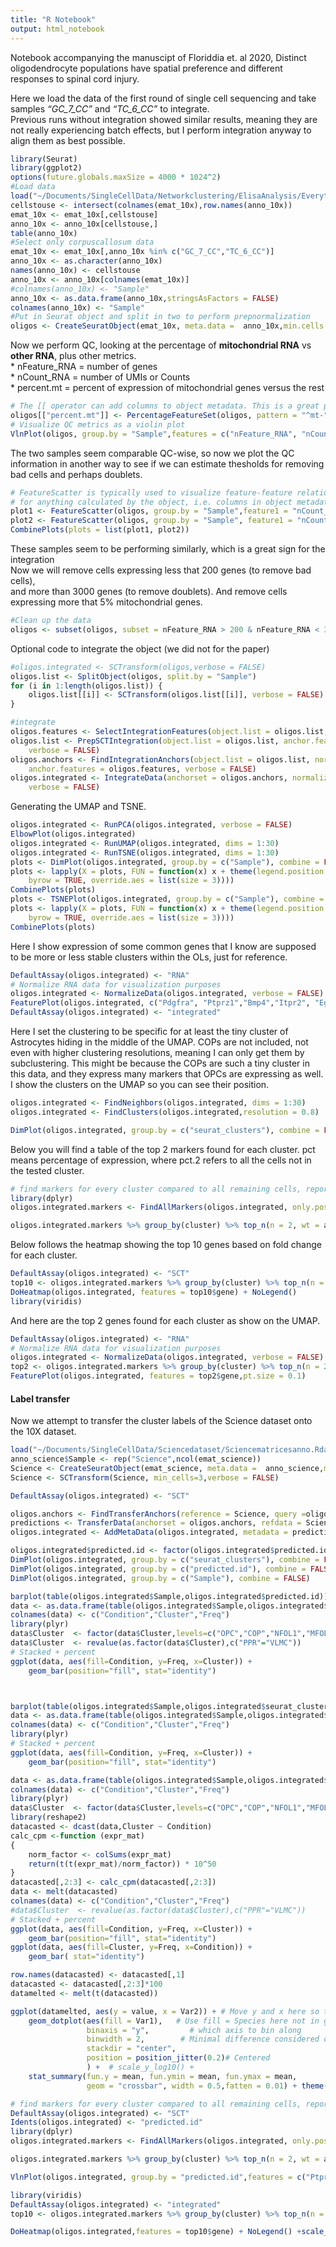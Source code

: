 ```yaml
---
title: "R Notebook"
output: html_notebook
---
```


Notebook accompanying the manuscipt of Floriddia et. al 2020, Distinct oligodendrocyte populations have spatial preference and different responses to spinal cord injury.

Here we load the data of the first round of single cell sequencing and take samples _"GC_7_CC"_ and _"TC_6_CC"_ to integrate.  
Previous runs without integration showed similar results, meaning they are not really experiencing batch effects, but I perform integration anyway to align them as best possible.
```r
library(Seurat)
library(ggplot2)
options(future.globals.maxSize = 4000 * 1024^2)
#Load data
load("~/Documents/SingleCellData/Networkclustering/ElisaAnalysis/EverythingCombined.Rdata")
cellstouse <- intersect(colnames(emat_10x),row.names(anno_10x))
emat_10x <- emat_10x[,cellstouse]
anno_10x <- anno_10x[cellstouse,]
table(anno_10x)
#Select only corpuscallosum data
emat_10x <- emat_10x[,anno_10x %in% c("GC_7_CC","TC_6_CC")]
anno_10x <- as.character(anno_10x)
names(anno_10x) <- cellstouse
anno_10x <- anno_10x[colnames(emat_10x)]
#colnames(anno_10x) <- "Sample"
anno_10x <- as.data.frame(anno_10x,stringsAsFactors = FALSE)
colnames(anno_10x) <- "Sample"
#Put in Seurat object and split in two to perform prepnormalization
oligos <- CreateSeuratObject(emat_10x, meta.data =  anno_10x,min.cells = 3, min.features = 200)
```
  
Now we perform QC, looking at the percentage of **mitochondrial RNA** vs **other RNA**, plus other metrics.  
* nFeature_RNA = number of genes  
* nCount_RNA = number of UMIs or Counts  
* percent.mt = percent of expression of mitochondrial genes versus the rest
```r
# The [[ operator can add columns to object metadata. This is a great place to stash QC stats
oligos[["percent.mt"]] <- PercentageFeatureSet(oligos, pattern = "^mt-")
# Visualize QC metrics as a violin plot
VlnPlot(oligos, group.by = "Sample",features = c("nFeature_RNA", "nCount_RNA", "percent.mt"), ncol = 3,pt.size = 0.1)
```
  
The two samples seem comparable QC-wise, so now we plot the QC information in another way to see if we can estimate thesholds for removing bad cells and perhaps doublets.
```r
# FeatureScatter is typically used to visualize feature-feature relationships, but can be used
# for anything calculated by the object, i.e. columns in object metadata, PC scores etc.
plot1 <- FeatureScatter(oligos, group.by = "Sample",feature1 = "nCount_RNA", feature2 = "percent.mt",pt.size = 0.1)
plot2 <- FeatureScatter(oligos, group.by = "Sample", feature1 = "nCount_RNA", feature2 = "nFeature_RNA",pt.size = 0.1)
CombinePlots(plots = list(plot1, plot2))
```
  
These samples seem to be performing similarly, which is a great sign for the integration  
Now we will remove cells expressing less that 200 genes (to remove bad cells),   
and more than 3000 genes (to remove doublets). And remove cells expressing more that 5% mitochondrial genes.
```r
#Clean up the data
oligos <- subset(oligos, subset = nFeature_RNA > 200 & nFeature_RNA < 3000 & percent.mt < 10)
```
Optional code to integrate the object (we did not for the paper)
```r
#oligos.integrated <- SCTransform(oligos,verbose = FALSE)
oligos.list <- SplitObject(oligos, split.by = "Sample")
for (i in 1:length(oligos.list)) {
    oligos.list[[i]] <- SCTransform(oligos.list[[i]], verbose = FALSE)
}
```
```r
#integrate
oligos.features <- SelectIntegrationFeatures(object.list = oligos.list, nfeatures = 3000)
oligos.list <- PrepSCTIntegration(object.list = oligos.list, anchor.features = oligos.features,
    verbose = FALSE)
oligos.anchors <- FindIntegrationAnchors(object.list = oligos.list, normalization.method = "SCT",
    anchor.features = oligos.features, verbose = FALSE)
oligos.integrated <- IntegrateData(anchorset = oligos.anchors, normalization.method = "SCT",
    verbose = FALSE)
```
  
Generating the UMAP and TSNE.
```r
oligos.integrated <- RunPCA(oligos.integrated, verbose = FALSE)
ElbowPlot(oligos.integrated)
oligos.integrated <- RunUMAP(oligos.integrated, dims = 1:30)
oligos.integrated <- RunTSNE(oligos.integrated, dims = 1:30)
plots <- DimPlot(oligos.integrated, group.by = c("Sample"), combine = FALSE)
plots <- lapply(X = plots, FUN = function(x) x + theme(legend.position = "top") + guides(color = guide_legend(nrow = 3, 
    byrow = TRUE, override.aes = list(size = 3))))
CombinePlots(plots)
plots <- TSNEPlot(oligos.integrated, group.by = c("Sample"), combine = FALSE)
plots <- lapply(X = plots, FUN = function(x) x + theme(legend.position = "top") + guides(color = guide_legend(nrow = 3, 
    byrow = TRUE, override.aes = list(size = 3))))
CombinePlots(plots)
```
  
Here I show expression of some common genes that I know are supposed to be more or less stable clusters within the OLs, just for reference.
```r
DefaultAssay(oligos.integrated) <- "RNA"
# Normalize RNA data for visualization purposes
oligos.integrated <- NormalizeData(oligos.integrated, verbose = FALSE)
FeaturePlot(oligos.integrated, c("Pdgfra", "Ptprz1","Bmp4","Itpr2", "Egr1", "Klk6", "Hopx", "Ptgds","Il33"),pt.size = 0.1)
DefaultAssay(oligos.integrated) <- "integrated"
```
  
Here I set the clustering to be specific for at least the tiny cluster of Astrocytes hiding in the middle of the UMAP. COPs are not included, not even with higher clustering resolutions, meaning I can only get them by subclustering. This might be because the COPs are such a tiny cluster in this data, and they express many markers that OPCs are expressing as well.  
I show the clusters on the UMAP so you can see their position.
```r
oligos.integrated <- FindNeighbors(oligos.integrated, dims = 1:30)
oligos.integrated <- FindClusters(oligos.integrated,resolution = 0.8)
```
```r
DimPlot(oligos.integrated, group.by = c("seurat_clusters"), combine = FALSE)
```
  
Below you will find a table of the top 2 markers found for each cluster. pct means percentage of expression, where pct.2 refers to all the cells not in the tested cluster.
```r
# find markers for every cluster compared to all remaining cells, report only the positive ones
library(dplyr)
oligos.integrated.markers <- FindAllMarkers(oligos.integrated, only.pos = TRUE, min.pct = 0.25, logfc.threshold = 0.25)
```
```r
oligos.integrated.markers %>% group_by(cluster) %>% top_n(n = 2, wt = avg_logFC)
```
  
Below follows the heatmap showing the top 10 genes based on fold change for each cluster.  
```r
DefaultAssay(oligos.integrated) <- "SCT"
top10 <- oligos.integrated.markers %>% group_by(cluster) %>% top_n(n = 20, wt = avg_logFC)
DoHeatmap(oligos.integrated, features = top10$gene) + NoLegend()
library(viridis)
```

And here are the top 2 genes found for each cluster as show on the UMAP.
```r
DefaultAssay(oligos.integrated) <- "RNA"
# Normalize RNA data for visualization purposes
oligos.integrated <- NormalizeData(oligos.integrated, verbose = FALSE)
top2 <- oligos.integrated.markers %>% group_by(cluster) %>% top_n(n = 2, wt = avg_logFC)
FeaturePlot(oligos.integrated, features = top2$gene,pt.size = 0.1)
```
#### Label transfer
Now we attempt to transfer the cluster labels of the Science dataset onto the 10X dataset.
```r
load("~/Documents/SingleCellData/Sciencedataset/Sciencematricesanno.Rdata")
anno_science$Sample <- rep("Science",ncol(emat_science))
Science <- CreateSeuratObject(emat_science, meta.data =  anno_science,min.cells = 3, min.features = 200)
Science <- SCTransform(Science, min_cells=3,verbose = FALSE)

DefaultAssay(oligos.integrated) <- "SCT"

oligos.anchors <- FindTransferAnchors(reference = Science, query =oligos.integrated, dims = 1:15,project.query = T) 
predictions <- TransferData(anchorset = oligos.anchors, refdata = Science$cell_class, dims = 1:15)
oligos.integrated <- AddMetaData(oligos.integrated, metadata = predictions)
```
```r
oligos.integrated$predicted.id <- factor(oligos.integrated$predicted.id,levels=c("OPC","COP","NFOL1","MFOL1","MFOL2","MOL1","MOL2","MOL3","MOL4","MOL5","MOL6"))
DimPlot(oligos.integrated, group.by = c("seurat_clusters"), combine = FALSE)
DimPlot(oligos.integrated, group.by = c("predicted.id"), combine = FALSE)
DimPlot(oligos.integrated, group.by = c("Sample"), combine = FALSE)
```


```r
barplot(table(oligos.integrated$Sample,oligos.integrated$predicted.id))
data <- as.data.frame(table(oligos.integrated$Sample,oligos.integrated$predicted.id))
colnames(data) <- c("Condition","Cluster","Freq")
library(plyr)
data$Cluster  <- factor(data$Cluster,levels=c("OPC","COP","NFOL1","MFOL1","MFOL2","MOL1","MOL2","MOL3","MOL4","MOL5","MOL6"))
data$Cluster  <- revalue(as.factor(data$Cluster),c("PPR"="VLMC"))
# Stacked + percent
ggplot(data, aes(fill=Condition, y=Freq, x=Cluster)) + 
    geom_bar(position="fill", stat="identity")



barplot(table(oligos.integrated$Sample,oligos.integrated$seurat_clusters))
data <- as.data.frame(table(oligos.integrated$Sample,oligos.integrated$seurat_clusters))
colnames(data) <- c("Condition","Cluster","Freq")
library(plyr)
# Stacked + percent
ggplot(data, aes(fill=Condition, y=Freq, x=Cluster)) + 
    geom_bar(position="fill", stat="identity")

```
```r
data <- as.data.frame(table(oligos.integrated$Sample,oligos.integrated$predicted.id))
colnames(data) <- c("Condition","Cluster","Freq")
library(plyr)
data$Cluster  <- factor(data$Cluster,levels=c("OPC","COP","NFOL1","MFOL1","MFOL2","MOL1","MOL2","MOL3","MOL4","MOL5","MOL6"))
library(reshape2)
datacasted <- dcast(data,Cluster ~ Condition)
calc_cpm <-function (expr_mat) 
{
    norm_factor <- colSums(expr_mat)
    return(t(t(expr_mat)/norm_factor)) * 10^50
}
datacasted[,2:3] <- calc_cpm(datacasted[,2:3])
data <- melt(datacasted)
colnames(data) <- c("Condition","Cluster","Freq")
#data$Cluster  <- revalue(as.factor(data$Cluster),c("PPR"="VLMC"))
# Stacked + percent
ggplot(data, aes(fill=Condition, y=Freq, x=Cluster)) + 
    geom_bar(position="fill", stat="identity")
ggplot(data, aes(fill=Cluster, y=Freq, x=Condition)) + 
    geom_bar( stat="identity")

row.names(datacasted) <- datacasted[,1]
datacasted <- datacasted[,2:3]*100
datamelted <- melt(t(datacasted))

ggplot(datamelted, aes(y = value, x = Var2)) + # Move y and x here so than they can be used in stat_*
    geom_dotplot(aes(fill = Var1),   # Use fill = Species here not in ggplot()
                 binaxis = "y",         # which axis to bin along
                 binwidth = 2,        # Minimal difference considered diffeerent
                 stackdir = "center",
                 position = position_jitter(0.2)# Centered
                 ) +  # scale_y_log10() + 
    stat_summary(fun.y = mean, fun.ymin = mean, fun.ymax = mean,
                 geom = "crossbar", width = 0.5,fatten = 0.01) + theme(axis.text.x = element_text(angle = 45))
```
```r
# find markers for every cluster compared to all remaining cells, report only the positive ones
DefaultAssay(oligos.integrated) <- "SCT"
Idents(oligos.integrated) <- "predicted.id"
library(dplyr)
oligos.integrated.markers <- FindAllMarkers(oligos.integrated, only.pos = TRUE, min.pct = 0.25, logfc.threshold = 0.1)
```
```r
oligos.integrated.markers %>% group_by(cluster) %>% top_n(n = 2, wt = avg_logFC)
```
```r
VlnPlot(oligos.integrated, group.by = "predicted.id",features = c("Ptprz1","Serpine2","Egr1","Egr2","Dusp1","Fosb","Klk6","Hopx","Anxa5","Ptgds","Grm3","Car2","Il33"), ncol = 1,pt.size = 0.1)
```
```r
library(viridis)
DefaultAssay(oligos.integrated) <- "integrated"
top10 <- oligos.integrated.markers %>% group_by(cluster) %>% top_n(n = 10, wt = avg_logFC)

DoHeatmap(oligos.integrated,features = top10$gene) + NoLegend() +scale_fill_viridis()
```